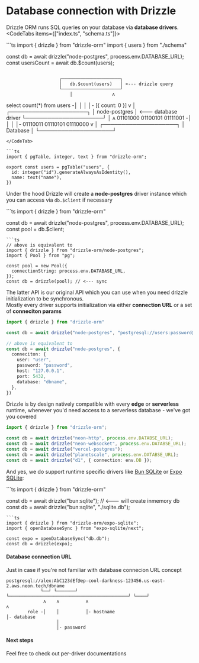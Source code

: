 
# Database connection with Drizzle
Drizzle ORM runs SQL queries on your database via **database drivers**.
<CodeTabs items={["index.ts", "schema.ts"]}>

<CodeTab>
```ts
import { drizzle } from "drizzle-orm"
import { users } from "./schema"

const db = await drizzle("node-postgres", process.env.DATABASE_URL);
const usersCount = await db.$count(users);
```
```  
                        ┌──────────────────────┐
                        │   db.$count(users)   │ <--- drizzle query
                        └──────────────────────┘     
                            │               ʌ
select count(*) from users -│               │
                            │               │- [{ count: 0 }]
                            v               │
                         ┌─────────────────────┐
                         │    node-postgres    │ <--- database driver
                         └─────────────────────┘
                            │               ʌ
01101000 01100101 01111001 -│               │
                            │               │- 01110011 01110101 01110000
                            v               │
                         ┌────────────────────┐
                         │      Database      │ 
                         └────────────────────┘
```
</CodeTab>

```ts
import { pgTable, integer, text } from "drizzle-orm";

export const users = pgTable("users", {
  id: integer("id").generateAlwaysAsIdentity(),
  name: text("name"),
})
```
</CodeTabs>

Under the hood Drizzle will create a **node-postgres** driver instance which you can access via `db.$client` if necessary
<Section>
```ts
import { drizzle } from "drizzle-orm"

const db = await drizzle("node-postgres", process.env.DATABASE_URL);
const pool = db.$client;
```
```ts
// above is equivalent to
import { drizzle } from "drizzle-orm/node-postgres";
import { Pool } from "pg";

const pool = new Pool({
  connectionString: process.env.DATABASE_URL,
});
const db = drizzle(pool); // <--- sync 
```
</Section>

The latter API is our original API which you can use when you need drizzle initialization to be synchronous.  
Mostly every driver supports initialization via either **connection URL** or a set of **conneciton params**  
```ts
import { drizzle } from "drizzle-orm"

const db = await drizzle("node-postgres", "postgresql://users:password@127.0.0.1:5432/dbname");

// above is equivalent to
const db = await drizzle("node-postgres", {
  conneciton: {
    user: "user",
    password: "password",
    host: "127.0.0.1",
    port: 5432,
    database: "dbname",
  },
})
```

Drizzle is by design natively compatible with every **edge** or **serverless** runtime, whenever you'd need access to a serverless database - we've got you covered
```ts
import { drizzle } from "drizzle-orm";

const db = await drizzle("neon-http", process.env.DATABSE_URL);
const db = await drizzle("neon-websocket", process.env.DATABSE_URL);
const db = await drizzle("vercel-postgres");
const db = await drizzle("planetscale", process.env.DATABSE_URL);
const db = await drizzle("d1", { connection: env.DB });
```
And yes, we do support runtime specific drivers like [Bun SQLite](/docs/connect-bun-sqlite) or [Expo SQLite](/docs/connect-expo-sqlite):
<Section>
```ts
import { drizzle } from "drizzle-orm"

const db = await drizzle("bun:sqlite"); // <--- will create inmemory db
const db = await drizzle("bun:sqlite", "./sqlite.db");
```
```ts
import { drizzle } from "drizzle-orm/expo-sqlite";
import { openDatabaseSync } from "expo-sqlite/next";

const expo = openDatabaseSync("db.db");
const db = drizzle(expo);
```
</Section>

#### Database connection URL
Just in case if you're not familiar with database connecion URL concept
```
postgresql://alex:AbC123dEf@ep-cool-darkness-123456.us-east-2.aws.neon.tech/dbname
             └──┘ └───────┘ └─────────────────────────────────────────────┘ └────┘
              ʌ    ʌ          ʌ                                              ʌ
        role -│    │          │- hostname                                    │- database
                   │
                   │- password

```
#### Next steps
Feel free to check out per-driver documentations  

<rem/>
<Flex>
  <LinksList 
    title='PostgreSQL drivers'
    links={[
        ["PostgreSQL", "/docs/get-started-postgresql"], 
        ["Neon", "/docs/connect-neon"], 
        ["Vercel Postgres", "/docs/connect-vercel-postgres"],
        ["Supabase", "/docs/connect-supabase"],
        ["Xata", "/docs/connect-xata"],
        ["PGLite", "/docs/connect-pglite"],
      ]}
  />
  <LinksList 
    title='MySQL drivers'
    links={[
        ["MySQL", "/docs/get-started-mysql"], 
        ["PlanetsScale", "/docs/connect-planetscale"], 
        ["TiDB", "/docs/connect-tidb"],
      ]}
  />
  <LinksList 
  title='SQLite drivers'
  links={[
      ["SQLite", "/docs/get-started-sqlite"], 
      ["Turso", "/docs/connect-turso"], 
      ["Cloudflare D1", "/docs/connect-cloudflare-d1"],
      ["Bun SQLite", "/docs/connect-bun-sqlite"],
    ]}
  />
  <LinksList 
  title='Native SQLite'
  links={[
      ["Expo SQLite", "/docs/get-expo-sqlite"], 
      ["OP SQLite", "/docs/connect-op-sqlite"], 
      ["React Native SQLite", "/docs/connect-react-native-sqlite"],
    ]}
  />
  <LinksList 
  title='Others'
  links={[
      ["AWS Data API", "/docs/get-aws-data-api"], 
      ["Drizzle Proxy", "/docs/connect-drizzle-proxy"], 
    ]}
  />
</Flex>